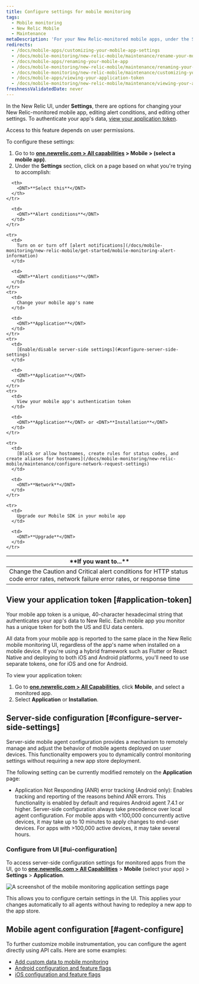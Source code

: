 ```yaml
---
title: Configure settings for mobile monitoring
tags:
  - Mobile monitoring
  - New Relic Mobile
  - Maintenance
metaDescription: 'For your New Relic-monitored mobile apps, under the Settings tab there are options for editing various settings.'
redirects:
  - /docs/mobile-apps/customizing-your-mobile-app-settings
  - /docs/mobile-monitoring/new-relic-mobile/maintenance/rename-your-mobile-app
  - /docs/mobile-apps/renaming-your-mobile-app
  - /docs/mobile-monitoring/new-relic-mobile/maintenance/renaming-your-mobile-app
  - /docs/mobile-monitoring/new-relic-mobile/maintenance/customizing-you-mobile-app-settings
  - /docs/mobile-apps/viewing-your-application-token
  - /docs/mobile-monitoring/new-relic-mobile/maintenance/viewing-your-application-token
freshnessValidatedDate: never
---
```



In the New Relic <InlinePopover type="mobile" /> UI, under <DNT>**Settings**</DNT>, there are options for changing your New Relic-monitored mobile app, editing alert conditions, and editing other settings. To authenticate your app's data, [view your application token](/docs/mobile-monitoring/new-relic-mobile/maintenance/configure-settings-for-mobile-monitoring/#application-token).

<Callout variant="important">
  Access to this feature depends on user permissions.
</Callout>

To configure these settings:

1. Go to to <DNT>**[one.newrelic.com > All capabilities](https://one.newrelic.com/all-capabilities) > Mobile > (select a mobile app)**</DNT>. 
2. Under the **Settings** section, click on a page based on what you're trying to accomplish:

<table>
  <thead>
    <tr>
      <th width={350}>
        <DNT>**If you want to...**</DNT>
      </th>

      <th>
        <DNT>**Select this**</DNT>
      </th>
    </tr>
  </thead>

  <tbody>
    <tr>
      <td>
        Change the Caution and Critical alert conditions for HTTP status code error rates, network failure error rates, or response time
      </td>

      <td>
        <DNT>**Alert conditions**</DNT>
      </td>
    </tr>

    <tr>
      <td>
        Turn on or turn off [alert notifications](/docs/mobile-monitoring/new-relic-mobile/get-started/mobile-monitoring-alert-information)
      </td>

      <td>
        <DNT>**Alert conditions**</DNT>
      </td>
    </tr>
    <tr>
      <td>
        Change your mobile app's name
      </td>

      <td>
        <DNT>**Application**</DNT>
      </td>
    </tr>
    <tr>
      <td>
        [Enable/disable server-side settings](#configure-server-side-settings)
      </td>

      <td>
        <DNT>**Application**</DNT>
      </td>
    </tr>
    <tr>
      <td>
        View your mobile app's authentication token
      </td>

      <td>
        <DNT>**Application**</DNT> or <DNT>**Installation**</DNT>
      </td>
    </tr>

    <tr>
      <td>
        [Block or allow hostnames, create rules for status codes, and create aliases for hostnames](/docs/mobile-monitoring/new-relic-mobile/maintenance/configure-network-request-settings)
      </td>

      <td>
        <DNT>**Network**</DNT>
      </td>
    </tr>

    <tr>
      <td>
        Upgrade our Mobile SDK in your mobile app
      </td>

      <td>
        <DNT>**Upgrade**</DNT>
      </td>
    </tr>

  </tbody>
</table>

## View your application token [#application-token]

Your mobile app token is a unique, 40-character hexadecimal string that authenticates your app's data to New Relic. Each mobile app you monitor has a unique token for both the US and EU data centers.

All data from your mobile app is reported to the same place in the New Relic mobile monitoring UI, regardless of the app's name when installed on a mobile device. If you're using a hybrid framework such as Flutter or React Native and deploying to both iOS and Android platforms, you'll need to use separate tokens, one for iOS and one for Android.

To view your application token:

1. Go to <DNT>**[one.newrelic.com > All Capabilities](https://one.newrelic.com/all-capabilities)**</DNT>, click <DNT>**Mobile**</DNT>, and select a monitored app.
2. Select <DNT>**Application**</DNT> or <DNT>**Installation**</DNT>.

## Server-side configuration [#configure-server-side-settings]

Server-side mobile agent configuration provides a mechanism to remotely manage and adjust the behavior of mobile agents deployed on user devices. This functionality empowers you to dynamically control monitoring settings without requiring a new app store deployment.

The following setting can be currently modified remotely on the **Application** page:
 * Application Not Responding (ANR) error tracking (Android only): Enables tracking and reporting of the reasons behind ANR errors. This functionality is enabled by default and requires Android agent 7.4.1 or higher.
    <Callout variant="important">
    Server-side configuration always take precedence over local agent configuration.
    For mobile apps with <100,000 concurrently active devices, it may take up to 10 minutes to apply changes to end-user devices. For apps with >100,000 active devices, it may take several hours.
    </Callout>

### Configure from UI [#ui-configuration] 

To access server-side configuration settings for monitored apps from the UI, go to <DNT>**[one.newrelic.com > All Capabilities](https://one.newrelic.com/all-capabilities)**</DNT> > <DNT>**Mobile**</DNT> (select your app) > <DNT>**Settings**</DNT> > <DNT>**Application**</DNT>.

<img
    title="Mobile monitoring application settings"
    alt="A screenshot of the mobile monitoring application settings page"
    src={mobileMobileAppSettings}
/>

This allows you to configure certain settings in the UI. This applies your changes automatically to all agents without having to redeploy a new app to the app store. 


## Mobile agent configuration [#agent-configure]

To further customize mobile instrumentation, you can configure the agent directly using API calls. Here are some examples:

* [Add custom data to mobile monitoring](/docs/mobile-monitoring/new-relic-mobile/maintenance/add-custom-data-new-relic-mobile)
* [Android configuration and feature flags](/docs/mobile-monitoring/new-relic-mobile-android/install-configure/android-agent-configuration-feature-flags)
* [iOS configuration and feature flags](/docs/mobile-monitoring/new-relic-mobile-ios/api-guides/ios-agent-configuration-feature-flags)
